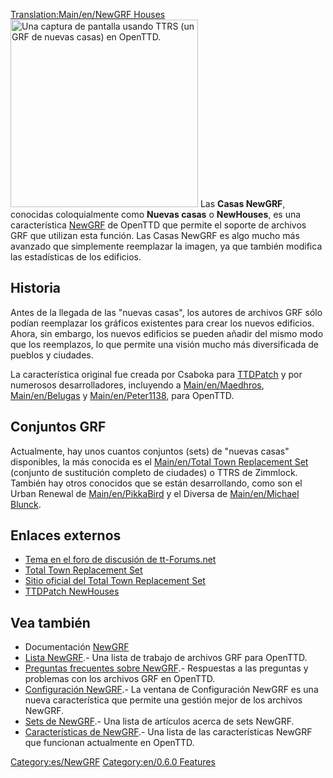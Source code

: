 [[Translation:Main/en/NewGRF Houses]]
[[File:en/Ttrsopenttd.png|thumb|300px|right| Una captura de pantalla usando TTRS (un GRF de nuevas casas) en OpenTTD.]]
Las '''Casas NewGRF''', conocidas coloquialmente como '''Nuevas casas''' o '''NewHouses''', es una característica [[Main/es/NewGRF|NewGRF]] de OpenTTD que permite el soporte de archivos GRF que utilizan esta función.
Las Casas NewGRF es algo mucho más avanzado que simplemente reemplazar la imagen, ya que también modifica las estadísticas de los edificios.

==Historia==
Antes de la llegada de las "nuevas casas", los autores de archivos GRF sólo podían reemplazar los gráficos existentes para crear los nuevos edificios. Ahora, sin embargo, los nuevos edificios se pueden añadir del mismo modo que los reemplazos, lo que permite una visión mucho más diversificada de pueblos y ciudades.

La característica original fue creada por Csaboka para [[Main/es/TTDPatch|TTDPatch]] y por numerosos desarrolladores, incluyendo a [[Main/en/Maedhros]], [[Main/en/Belugas]] y [[Main/en/Peter1138]], para OpenTTD.

== Conjuntos GRF ==
Actualmente, hay unos cuantos conjuntos (sets) de "nuevas casas" disponibles, la más conocida es el [[Main/en/Total Town Replacement Set]] (conjunto de sustitución completo de ciudades) o TTRS de Zimmlock. También hay otros conocidos que se están desarrollando, como son el Urban Renewal de [[Main/en/PikkaBird]] y el Diversa de [[Main/en/Michael Blunck]].

==Enlaces externos==
*[http://www.tt-forums.net/viewtopic.php?t=28797 Tema en el foro de discusión de tt-Forums.net]
*[http://www.tt-forums.net/viewtopic.php?t=8878 Total Town Replacement Set]
*[http://users.skynet.be/florisjan/ttd/ttrs.html Sitio oficial del Total Town Replacement Set]
*[http://wiki.ttdpatch.net/tiki-index.php?page=NewHouses TTDPatch NewHouses]

== Vea también ==
* Documentación [[Main/es/NewGRF|NewGRF]]
* [[Main/es/Lista NewGRF|Lista NewGRF]].- Una lista de trabajo de archivos GRF para OpenTTD.
* [[Main/es/Preguntas frecuentes sobre NewGRF|Preguntas frecuentes sobre NewGRF]].- Respuestas a las preguntas y problemas con los archivos GRF en OpenTTD.
* [[Main/es/NewGRF|Configuración NewGRF]].- La ventana de Configuración NewGRF es una nueva característica que permite una gestión mejor de los archivos NewGRF. 
* [[Main/es/Sets de NewGRF|Sets de NewGRF]].-  Una lista de artículos acerca de sets NewGRF.
* [[Main/es/Características de NewGRF|Características de NewGRF]].-  Una lista de las características NewGRF que funcionan actualmente en OpenTTD.

[[Category:es/NewGRF]]
[[Category:en/0.6.0 Features]]